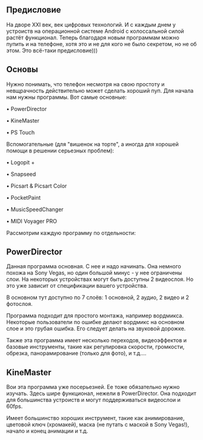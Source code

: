 == Предисловие ==
На дворе XXI век, век цифровых технологий. И с каждым днем у устроиств на операционной системе Android с колоссальной силой растёт функционал. Теперь благодаря новым программам можно пупить и на телефоне, хотя это и не для кого не было секретом, но не об этом. Это всё-таки предисловие)))

== Основы ==
Нужно понимать, что телефон несмотря на свою простоту и невщрачность действительно может сделать хороший пуп. Для начала нам нужны программы. Вот самые основные:

• PowerDirector

• KineMaster

• PS Touch

Вспомогательные (для "вишенок на торте", а иногда для хорошей помощи в решении серьезных проблем):

• Logopit +

• Snapseed

• Picsart & Picsart Color

• PocketPaint

• MusicSpeedChanger

• MIDI Voyager PRO

Рассмотрим каждую программу по отдельности:

== PowerDirector ==
Данная программа основная. С нее и надо начинать. Она немного похожа на Sony Vegas, но один большой минус - у нее ограничены слои. На некоторых устройствах могут быть доступны 2 видеослоя. Но это уже зависит от спецификации вашего устройства.

В основном тут доступно по 7 слоёв: 1 основной, 2 аудио, 2 видео и 2 фотослоя.

Программа подходит для простого монтажа, например вордмикса. Некоторые пользователи по ошибке делают вордмикс на основном слое и это грубая ошибка. Его следует делать на звуковой дорожке. 

Также эта программа имеет несколько переходов, видеоэффектов и базовые инструменты, такие как регулировка скорости, громкости, обрезка, панорамирование (только для фото), и т.д....

==KineMaster<nowiki/>==
Вои эта программа уже посерьезней. Ее тоже обязательно нужно изучать. Здесь шире функционал, нежели в PowerDirector. Она подходит для большинства устроиств и могут поддерживаться видеослои и 60fps.

Имеет большинство хороших инструмент, такие как анимирование, цветовой ключ (хромакей), маска (не путать с маской в Sony Vegas!), начало и конец анимации и т.д.

===<nowiki/>===